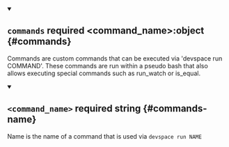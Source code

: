 


<details className="config-field" data-expandable="true" open>
<summary>

## `commands` <span className="config-field-required" data-required="false">required</span> <span className="config-field-type">&lt;command_name&gt;:object</span> <span className="config-field-default"></span> <span className="config-field-enum"></span> {#commands}

Commands are custom commands that can be executed via 'devspace run COMMAND'. These commands are run within a pseudo bash
that also allows executing special commands such as run_watch or is_equal.

</summary>


<details className="config-field" data-expandable="true"open>
<summary>

## `<command_name>` <span className="config-field-required" data-required="true">required</span> <span className="config-field-type">string</span> <span className="config-field-default"></span> <span className="config-field-enum"></span> {#commands-name}

Name is the name of a command that is used via `devspace run NAME`

</summary>

<PartialCommandsreference />


</details>


</details>
